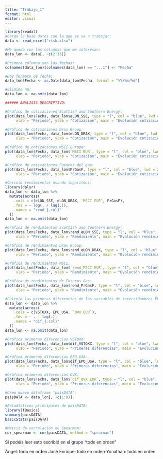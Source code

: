 ```yaml
---
title: "Trabajo_1"
format: html
editor: visual
---
```


```r
library(readxl)
#Cargo la base datos con la que se va a trabajar: 
data <- read_excel("risk.xlsx")

#Me quedo con las columnas que me interesan:
data_lon <- data[, -c(2:13)]

#Primera columna son las fechas:
colnames(data_lon)[colnames(data_lon) == "...1"] <- "Fecha"

#Doy formato de fecha: 
data_lon$Fecha <- as.Date(data_lon$Fecha, format = "%Y/%m/%d")  

#Elimino na:
data_lon <- na.omit(data_lon)

###### ANÁLISIS DESCRIPTIVO: 

#Gráfico de cotizaciones Scottish and Southern Energy:
plot(data_lon$Fecha, data_lon$eLON_SSE, type = "l", col = "blue", lwd = 2,
     xlab = "Periodo", ylab = "Cotización", main = "Evolución cotizaciones - Scottish and Southern Energy (2015 - 2020)")

#Gráfico de cotizaciones Drax Group:
plot(data_lon$Fecha, data_lon$eLON_DRAX, type = "l", col = "blue", lwd = 2,
     xlab = "Periodo", ylab = "Cotización", main = "Evolución cotizaciones - Drax Group (2015 - 2020)")

#Gráfico de cotizaciones MSCI Europe:
plot(data_lon$Fecha, data_lon$`MSCI EUR`, type = "l", col = "blue", lwd = 2,
     xlab = "Periodo", ylab = "Cotización", main = "Evolución cotizaciones - MSCI Europe (2015 - 2020)")

#Gráfico de cotizaciones Futuros del gas:
plot(data_lon$Fecha, data_lon$PrGasF, type = "l", col = "blue", lwd = 2,
     xlab = "Periodo", ylab = "Cotización", main = "Evolución cotizaciones - Futuros del gas (2015 - 2020)")

#Calculo rendimientos usando logaritmos: 
library(dplyr)
data_lon <- data_lon %>%
  mutate(across(
    .cols = c(eLON_SSE, eLON_DRAX, `MSCI EUR`, PrGasF), 
    .fns = ~ log(. / lag(.)),             
    .names = "rend_{.col}"                
  ))
data_lon <- na.omit(data_lon)

#Gráfica de rendimientos Scottish and Southern Energy:
plot(data_lon$Fecha, data_lon$rend_eLON_SSE, type = "l", col = "blue", lwd = 2,
     xlab = "Periodo", ylab = "Rendimiento", main = "Evolución rendimientos - Scottish and Southern Energy (2015 - 2020)")

#Gráfica de rendimientos Drax Group:
plot(data_lon$Fecha, data_lon$rend_eLON_DRAX, type = "l", col = "blue", lwd = 2,
     xlab = "Periodo", ylab = "Rendimiento", main = "Evolución rendimientos - Drax Group (2015 - 2020)")

#Gráfica de rendimientos MSCI:
plot(data_lon$Fecha, data_lon$`rend_MSCI EUR`, type = "l", col = "blue", lwd = 2,
     xlab = "Periodo", ylab = "Rendimiento", main = "Evolución rendimientos - MSCI (2015 - 2020)")

#Gráfica de rendimientos de Futuros Gas:
plot(data_lon$Fecha, data_lon$rend_PrGasF, type = "l", col = "blue", lwd = 2,
     xlab = "Periodo", ylab = "Rendimiento", main = "Evolución rendimientos - Futuros del Gas (2015 - 2020)")

#Calculo las primeras diferencias de las variables de incertidumbre: EPU, VSTOXX, OVX. 
data_lon <- data_lon %>%
  mutate(across(
    .cols = c(VSTOXX, EPU_USA, `OVX EUR`),  
    .fns = ~ . - lag(.),          
    .names = "dif_{.col}"         
  ))
data_lon <- na.omit(data_lon)

#Gráfica primeras diferencias VSTOXX:
plot(data_lon$Fecha, data_lon$dif_VSTOXX, type = "l", col = "blue", lwd = 2,
     xlab = "Periodo", ylab = "Primeras diferencias", main = "Evolución VSTOXX (2015 - 2020)")

#Gráfica primeras diferencias EPU_USA:
plot(data_lon$Fecha, data_lon$dif_EPU_USA, type = "l", col = "blue", lwd = 2,
     xlab = "Periodo", ylab = "Primeras diferencias", main = "Evolución EPU_USA (2015 - 2020)")

#Gráfica primeras diferencias OVX:
plot(data_lon$Fecha, data_lon$`dif_OVX EUR`, type = "l", col = "blue", lwd = 2,
     xlab = "Periodo", ylab = "Primeras diferencias", main = "Evolución OVX (2015 - 2020)")

#Creo nuevo dataframe "paisDATA":
paisDATA <- data_lon[, -c(1:8)]

#Estadisticos principales de paisDATA:
library(fBasics)
summary(paisDATA)
basicStats(paisDATA)

#Matriz de correlación de Spearman: 
cor_spearman <- cor(paisDATA, method = "spearman")

```

Si podéis leer esto escribid en el grupo "todo en orden"

Ángel: todo en orden
José Enrique: todo en orden
Yonathan: todo en orden


